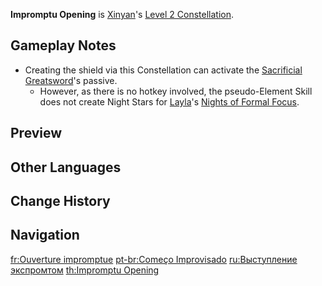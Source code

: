 {{Constellation Infobox
|image       = Constellation Impromptu Opening.png
|description = [[Riff Revolution]]'s {{Color|Physical DMG}} has its [[CRIT Rate]] increased by 100%, and will form a shield at Shield Level 3: Rave when cast.
|level       = 2
|character   = Xinyan
|utility1    = Shield
|utility2    = CRIT Rate
|utility3    = Guaranteed CRIT Hit
|utility4    = Physical DMG
}}
'''Impromptu Opening''' is [[Xinyan]]'s [[Level 2 Constellation]].

==Gameplay Notes==
*Creating the shield via this Constellation can activate the [[Sacrificial Greatsword]]'s passive.
**However, as there is no hotkey involved, the pseudo-Element Skill does not create Night Stars for [[Layla]]'s [[Nights of Formal Focus]].

==Preview==
{{Preview
|file=Constellation Impromptu Opening
}}

==Other Languages==
{{Other Languages
|en      = Impromptu Opening
|zhs     = 开场即兴段
|zhs_rm  = Kāichǎng Jíxìng Duàn
|zht     = 開場即興段
|zht_rm  = Kāichǎng Jíxìng Duàn
|zh_tl   = 
|ja      = オープニング演出
|ja_rm   = Oopuningu Enshutsu
|ja_tl   = Opening Direction
|ko      = 오프닝 즉흥연주
|ko_rm   = Opeuning Jeukheung'yeonju
|ko_tl   = Opening Improvisation
|es      = Comienzo improvisado
|es_tl   = Impromptu Start
|fr      = Ouverture impromptue
|ru      = Выступление экспромтом
|ru_tl   = Impromptu Performance
|th      = Impromptu Opening
|vi      = Khúc Ngẫu Hứng Mở Màn
|vi_tl   = 
|de      = Explosive Stimmung
|de_tl   = Explosive Atmosphere
|id      = Impromptu Opening
|pt      = Começo Improvisado
|pt_tl   = Impromptu Start
|tr      = Doğaçlama Gösteri
|tr_tl   = 
|it      = Improvvisazione
|it_tl   = Improvisation
}}

==Change History==
{{Change History|1.1}}

==Navigation==
{{Talent Navbox|Xinyan}}

[[fr:Ouverture impromptue]]
[[pt-br:Começo Improvisado]]
[[ru:Выступление экспромтом]]
[[th:Impromptu Opening]]